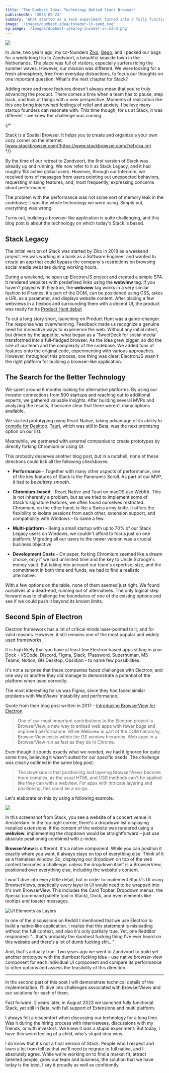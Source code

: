 ```yaml
---
title: "The Dumbest Idea: Technology Behind Stack Browser"
publishedAt: '2023-09-23'
summary: 'What started as a tech experiment turned into a fully functional browser. Here’s why we decided to use ElectronJS and how it became reality'
image: '/images/dumbest-idea/invader-in-sand.svg'
og-image: '/images/dumbest-idea/og-invader-in-sand.png'
---
```


![](/images/dumbest-idea/invader-in-sand-2.svg)

In June, two years ago, my co-founders [Ziko](https://twitter.com/zikosichi), [Gego](https://twitter.com/ShalvaGegia), and I packed our bags for a week-long trip to Zandvoort, a beautiful seaside town in the Netherlands. The place was full of visitors, especially surfers riding the summer waves. However, our mission was different. We were looking for a fresh atmosphere, free from everyday distractions, to focus our thoughts on one important question: What's the next chapter for Stack?

Adding more and more features doesn't always mean that you're truly advancing the product. There comes a time when a team has to pause, step back, and look at things with a new perspective. Moments of realization like this one bring intertwined feelings of relief and anxiety, I believe many startup founders can resonate with. This time though, for us at Stack, it was different - we knew the challenge was coming.

{/* <ASide>Stack is a Spatial Browser. It helps you to create and organize a your own cozy corner on the internet.\
[www.stackbrowser.com](https://www.stackbrowser.com/?ref=ika.im)</ASide> */}



By the time of our retreat to Zandvoort, the first version of Stack was already up and running. We now refer to it as Stack Legacy, and it had roughly 15k active global users. However, through our Intercom, we received tons of messages from users pointing out unexpected behaviors, requesting missing features, and, most frequently, expressing concerns about performance.

The problem with the performance was not some sort of memory leak in the codebase; it was the whole technology we were using. Simply put, everything was wrong.

Turns out, building a browser-like application is quite challenging, and this blog post is about the technology on which today's Stack is based.


## Stack Legacy

The initial version of Stack was started by Ziko in 2018 as a weekend project. He was working in a bank as a Software Engineer and wanted to create an app that could bypass the company's restrictions on browsing social media websites during working hours.

During a weekend, he spun up ElectronJS project and created a simple SPA. It rendered websites with predefined links using the **webview** tag. If you haven't played with Electron, the **webview** tag works in a very similar fashion to iFrames: it's part of the DOM, can be positioned using CSS, takes a URL as a parameter, and displays website content. After placing a few webviews in a flexbox and surrounding them with a decent UI, the product was ready for its [Product Hunt debut](https://www.producthunt.com/products/stack-6#stack-95f5bc8a-383f-407c-bc07-eb45df15eac9)


To cut a long story short, launching on Product Hunt was a game-changer. The response was overwhelming. Feedback made us recognize a genuine need for innovative ways to experience the web. Without any initial intent, but driven by the appetite, what began as a 'TweetDeck for social media' transformed into a full-fledged browser. As the idea grew bigger, so did the size of our team and the complexity of the codebase. We added tons of features onto the original code, experimenting with various approaches. However, throughout this process, one thing was clear: ElectronJS wasn't the right platform for building a browser-like application.


## The Search for the Better Technology

We spent around 6 months looking for alternative platforms. By using our investor connections from 500 startups and reaching out to additional experts, we gathered valuable insights. After building several MVPs and analyzing the results, it became clear that there weren't many options available.

We started prototyping using React Native, taking advantage of its ability to [compile for Desktop](https://github.com/microsoft/react-native-windows). [Tauri](https://tauri.app/), which was still in Beta, was the next promising option on our list.

Meanwhile, we partnered with external companies to create prototypes by directly forking Chromium or using Qt.

This probably deserves another blog post, but in a nutshell, none of these directions could tick all the following checkboxes:

- **Performance** - Together with many other aspects of performance, one of the key features of Stack is the Panoramic Scroll. As part of our MVP, it had to be _buttery smooth_.
    
- **Chromium-based** - React Native and Tauri on macOS use WebKit. This is not inherently a problem, but as we tried to implement some of Stack's signature features, we often found ourselves restricted. Chromium, on the other hand, is like a Swiss army knife. It offers the flexibility to isolate sessions from each other, extension support, and compatibility with Windows - to name a few.
    
- **Multi-platform** - Being a small startup with up to 70% of our Stack Legacy users on Windows, we couldn't afford to focus just on one platform. Migrating all our users to the newer version was a crucial business objective.
    
- **Development Costs** - On paper, forking Chromium seemed like a dream choice, only if we had unlimited time and the key to Uncle Scrooge's money vault. But taking into account our team's expertise, size, and the commitment in both time and funds, we had to find a realistic alternative.
    

 With a few options on the table, none of them seemed just right. We found ourselves at a dead-end, running out of alternatives. The only logical step forward was to challenge the boundaries of one of the existing options and see if we could push it beyond its known limits.


## Second Spin of Electron


Electron framework has a lot of critical minds laser-pointed to it, and for valid reasons. However, it still remains one of the most popular and widely used frameworks.

It is high likely that you have at least few Electron based apps sitting in your Dock - VSCode, Discord, Figma, Slack, 1Password, Superhuman, MS Teams, Notion, GH Desktop, Obsidian - to name few possibilities.

It's not a surprise that these companies faced challenges with Electron, and one way or another they did manage to demonstrate a potential of the platform when used correctly.

The most interesting for us was Figma, since they had faced similar problems with WebViews' instability and performance.

Quote from their blog post written in 2017 - [Introducing BrowserView for Electron](https://www.figma.com/blog/introducing-browserview-for-electron/)

> One of our most important contributions to the Electron project is BrowserView, a new way to embed web apps with fewer bugs and improved performance. While Webview is part of the DOM hierarchy, BrowserView exists within the OS window hierarchy. Web apps in a BrowserView run as fast as they do in Chrome.

Even though it sounds exactly what we needed, we had it ignored for quite some time, believing it wasn't suited for our specific needs. The challenge was clearly outlined in the same blog post:

> The downside is that positioning and layering BrowserViews become more complex, as the usual HTML and CSS methods can't be applied like they can with a webview. For apps with intricate layering and positioning, this could be a no-go.


Let's elaborate on this by using a following example.

![](/images/dumbest-idea/extensions-dropdown.png)


In this screenshot from Stack, you see a website of a concert venue in Amsterdam. In the top right corner, there's a dropdown list displaying installed extensions. If the content of the website was rendered using a **webview**, implementing the dropdown would be straightforward – just use absolute positioning combined with z-index.

**BrowserView** is different. It's a native component. While you can position it exactly where you want, it always stays on top of everything else. Think of it as a frameless window. So, displaying our dropdown on top of the web content becomes a challenge, unless the dropdown itself is a BrowserView, positioned over everything else, including the website's content.

I won't dive into every little detail, but in order to implement Stack's UI using BrowserViews, practically every layer in UI would need to be wrapped into it's own BrowserView. This includes the Card Topbar, Dropdown menus, the Special (command palette tool in Stack), Dock, and even elements like tooltips and toaster messages.

![UI Elements as Layers](/images/dumbest-idea/stack-layers.png)

In one of the discussions on Reddit I mentioned that we use Electron to build a native-like application. I realize that this statement is misleading without the full context, and also it's only partially true. Yet, one Redditor responded: "...that's probably the dumbest fucking thing I've ever heard on this website and there's a lot of dumb fucking shit..."

And, that's actually true. Two years ago we went to Zandvoort to build yet another prototype with the dumbest fucking idea - use native browser-view component for each individual UI component and compare its performance to other options and assess the feasibility of this direction.

- - -

In the second part of this post I *will* demonstrate technical details of the implementation. I'll dive into challenges associated with BrowserViews and our solutions for each of them.

Fast forward, 2 years later, in August 2023 we launched fully functional Stack, yet still in Beta, with full support of Extensions and multi platform. 

I always felt a discomfort when discussing our technology for a long time. Was it during the hiring process with interviewees, discussions with my friends, or with investors. We knew it was a stupid experiment. But today, I have this weird feeling of a child, who's stupid idea wins. 

I do know that it's not a final version of Stack. People who I respect and learn a lot from tell us that we'll need to migrate to full native, and I absolutely agree. While we're working on to find a market fit, attract talented people, grow our team and business, the solution that we have today is the best, I say it proudly as well as confidently. 